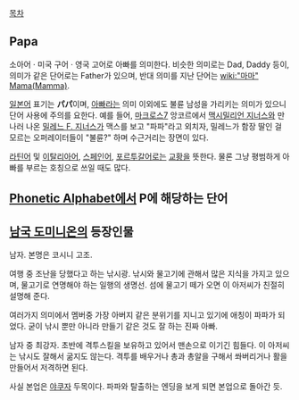 [[목차]]

== Papa ==
소아어 · 미국 구어 · 영국 고어로 아빠를 의미한다. 비슷한 의미로는 Dad, Daddy 등이, 의미가 같은 단어로는 Father가 있으며, 반대 의미를 지난 단어는 [[wiki:"마마" Mama(Mamma)]].

[[일본어]] 표기는 '''パパ'''이며, [[아빠]]라는 의미 이외에도 불륜 남성을 가리키는 의미가 있으니 단어 사용에 주의를 요한다. 예를 들어, [[마크로스7]] 앙코르에서 [[맥시밀리언 지너스]]와 만나러 나온 [[밀레느 F. 지너스]]가 맥스를 보고 "파파"라고 외치자, 밀레느가 함장 딸인 걸 모르는 오퍼레이터들이 "불륜?" 하며 수근거리는 장면이 있다.

[[라틴어]] 및 [[이탈리아어]], [[스페인어]], [[포르투갈어]]로는 [[교황]]을 뜻한다. 물론 그냥 평범하게 아빠를 부르는 호칭으로 쓰일 때도 많다.

== [[Phonetic Alphabet]]에서 P에 해당하는 단어 ==
== [[남국 도미니온]]의 등장인물 ==
남자. 본명은 코시니 고조.

여행 중 조난을 당했다고 하는 낚시광. 낚시와 물고기에 관해서 많은 지식을 가지고 있으며, 물고기로 연명해야 하는 일행의 생명선. 섬에 물고기 떼가 오면 이 아저씨가 친절히 설명해 준다.

여러가지 의미에서 멤버중 가장 아버지 같은 분위기를 지니고 있기에 애칭이 파파가 되었다. 굳이 낚시 뿐만 아니라 만들기 같은 것도 잘 하는 진짜 아빠.

남자 중 최강자. 초반에 격투스킬을 보유하고 있어서 맨손으로 이기긴 힘들다. 이 아저씨는 낚시도 잘해서 굶지도 않는다. 격투를 배우거나 총과 총알을 구해서 쏴버리거나 활을 만들어서 저격하면 된다.

사실 본업은 [[야쿠자]] 두목이다. 파파와 탈출하는 엔딩을 보게 되면 본업으로 돌아간 듯.
